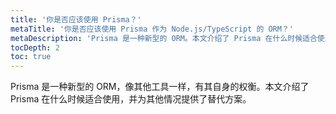 ```yaml
---
title: '你是否应该使用 Prisma？'
metaTitle: '你是否应该使用 Prisma 作为 Node.js/TypeScript 的 ORM？'
metaDescription: 'Prisma 是一种新型的 ORM。本文介绍了 Prisma 在什么时候适合使用，并为其他情况提供了替代方案。'
tocDepth: 2
toc: true
---
```


<TopBlock>

Prisma 是一种新型的 ORM，像其他工具一样，有其自身的权衡。本文介绍了 Prisma 在什么时候适合使用，并为其他情况提供了替代方案。

</TopBlock>

<!-- ## TLDR

此处是 Prisma 在可能适用也可能不适用于您项目的不同场景下的应用概述，如果想要了解每种场景的具体使用，请查看本文后面相应的章节。

**Prisma 可能适合你的情况**

... 正在建立一个需要数据库的服务端应用程序

... 你对生产力和开发人员的体验比较关注

... 你在一个团队中工作

... 你想要一个能全面覆盖你的数据库工作流程的工具

... 你想要一个开发过程透明、并有人维护和支持的 ORM

... 你想成为一个很棒的社区的一员


**Prisma 可能不太适合你的情况 ...**

... 你需要完全控制所有的数据库查询

... 你不想为你的后端应用写任何代码

... 你想要一个具有 CURD 能力的 GraphQL API，并且不需要写任何代码

... 你想使用原生的、类型安全的 SQL 来查询你的数据库

## Prisma 可能适合你的情况 ...

### ... 正在建立一个需要数据库的服务端应用程序

这是 Prisma 的主要使用情况。服务端应用程序通常是 API 服务器，通过 REST、GraphQL 或 gRPC 等技术暴露数据操作。它们通常被构建为微服务或单体应用，并通过长期运行的服务器或 serverless 函数部署。Prisma 非常适合这些应用和部署模式。

目前，Prisma [支持](../../reference/database-reference/supported-databases) 数个关系型数据库，MongoDB 将会于不久的将来支持。

### ... 你对生产力和开发人员的体验比较关注

生产力和开发者体验是我们构建工具的核心。我们希望为那些手动操作时复杂、容易出错和耗时的任务，建立对开发者友好的抽象。

无论你是 SQL 新手还是老手，Prisma 都会给你最常见的数据库工作流程带来显著的生产力提升。

以下是我们在设计和构建我们的工具时采用的一些指导原则和一般做法：

- [让正确的事情变简单](https://lengstorf.com/right-thing-easy-thing/)
- [成功的陷阱](https://blog.codinghorror.com/falling-into-the-pit-of-success/)
- 在可能的情况下提供智能自动补全
- 打造强大的编辑器扩展 (例如 [VS Code](https://marketplace.visualstudio.com/items?itemName=Prisma.prisma))
- 为实现完全的类型安全而全力以赴

### ... 你在一个团队中工作

Prisma 在团队协作时使用尤其令人瞩目。

声名式的 [Prisma schema](../components/prisma-schema) 提供了一个对每个人来说都很容易理解的数据库当前状态的概述。这是对传统的工作流程的重大改进，在传统的工作流程中，开发人员必须通过迁移文件来了解当前的表结构。

[Prisma Client](../components/prisma-client) 的简单 API 使开发者能够迅速掌握它，而没有太多的学习开销，因此新的开发人员融入一个团队变得更加顺利。

[Prisma Migrate](../components/prisma-migrate) 工作流程的设计方式涵盖了协作模式下的数据库 schema 变化。从最初的 schema 创建，到将 schema 变化部署到生产环境中，以及解决并行修改带来的冲突，Prisma Migrate 都能满足你的要求。

### ... 你想要一个能全面覆盖你的数据库工作流程的工具

Prisma 不仅仅是 "另一个 ORM"。我们正在建立一个数据库工具包，涵盖了与数据库互动的应用开发者的日常工作流程，下面有几个例子：

- 使用 [Prisma Client](../components/prisma-client) 进行查询
- 使用 [Prisma schema](../components/prisma-schema) 数据建模
- 使用 [Prisma Migrate](../components/prisma-migrate) 进行数据库模式迁移
- 使用 [`prisma db push`](../../reference/api-reference/command-reference#db-push) 进行数据库模式原型开发
- 使用 [`prisma db seed`](../../reference/api-reference/command-reference#db-seed-preview) 初始化数据
- 使用 [Prisma Studio](https://prisma.io/studio) 查看和编辑数据

### ... 你重视类型安全

Prisma 是 TypeScript 生态中唯一一个 _彻底_ 的类型安全 ORM。生成的 Prisma Cient 会确保查询结果的类型化，甚至是针对部分查询和关联。你可以在 [与 TypeORM 进行类型安全对比](../more/comparisons/prisma-and-typeorm#type-safety) 中了解更多。

### ... 你想要一个开发过程透明、并有人维护和支持的 ORM

Prisma 的相关工具都是开源透明的，大部分都直接托管在 GitHub 上的 [`prisma/prisma`](https://github.com/prisma/prisma) 仓库中。

- 我们会对仓库中的 issues 和 PR 进行分流和优先处理（通常会在 1 -2 两天左右）
- 可以通过公开的 [路线图](https://pris.ly/roadmap) 随时了解我们的计划
- 每两周发布一次带有新功能和改进的新[版本](https://github.com/prisma/prisma/releases)
- 我们有一个专门的支持团队，在 [Slack](https://slack.prisma.io) 和 [GitHub](https://github.com/prisma/prisma/discussions) 上回答问题
- 我们的产品团队总是渴望在 Slack 的 `#产品反馈` 频道中与你交流，以获得你对 Prisma 的反馈。

### ... 你想成为一个很棒的社区的一员

Prisma 拥有一个活跃的 [社区](https://www.prisma.io/community)，在 [Slack](https://slack.prisma.io) 上有超过4万名开发者。我们还定期举办线下活动、会议和其他以开发者为中心的活动。加入我们吧！

## Prisma 可能不太适合你的情况 ...

### ... 你需要完全控制所有的数据库查询

Prisma 是一个抽象的概念，因此 Prisma 的一个权衡，是通过减少可控性来换取更高的生产力。这意味着，[Prisma Client API](../components/prisma-client) 在某些情况下的功能可能会比你用原生 SQL 要少一些。

如果你的应用程序对数据库查询有要求，而 Prisma 没有提供，而且变通的方法成本太高，那么你最好使用一个工具，让你使用原生 SQL 语句对数据库进行完全的控制。

> **注意**：如果你可以绕过某个限制，但仍然希望看到 Prisma 处理这种情况的方式有所改进，我们鼓励你在 Github 上创建一个 [功能请求（feature request）](https://github.com/prisma/prisma/issues/new?assignees=&labels=&template=feature_request.md&title=)，以便于我们的产品和工程师团队能够研究它。

_替代方案_: SQL drivers (e.g. [`node-postgres`](https://node-postgres.com/), [`mysql`](https://github.com/mysqljs/mysql#readme), [`sqlite3`](https://github.com/mapbox/node-sqlite3#README), ...)

### ... 你不想为你的后端应用写任何代码

如果你不想为你的后端应用写任何代码，而希望 API 服务器和数据库能够开箱即用，你可能更适合为你的项目选择 BasS。

通过 BaaS，你通常可以通过一个高级的 API（例如 GraphQL SDL）或一个可视化编辑器来配置你的数据模型。基于这个数据模型，BaaS 会生成一个 CRUD API 并为你提供一个数据库。通过这种设置，你通常不能控制 API 服务器和数据库运行的基础设施。

使用 Prisma，你要自己使用 Node.js 或 TypeScript 构建后端。这意味着与使用 BaaS 相比，你必须做更多的编码工作。这种方法的好处是，你有充分的灵活性来构建、部署、扩展和维护你的后端应用，并且不用在你的应用关键部分依赖第三方软件。

_替代方案_: [AWS AppSync](https://aws.amazon.com/appsync/), [8base](https://www.8base.com/), [Nhost](https://nhost.io/), [Supabase](https://supabase.io/), [Firebase](https://firebase.google.com/), [Amplication](https://amplication.com/)

### ... 你想要一个具有 CURD 能力的 GraphQL API，并且不需要写任何代码

虽然像 [`nexus-plugin-prisma`](https://nexusjs.org/docs/plugins/prisma/overview) 和 [`typegraphql-prisma`](https://github.com/MichalLytek/typegraphql-prisma#readme) 这样的工具允许你在 GraphQL API 中为你的 Prisma 模型快速生成 CRUD 操作，但这些方法仍然需要你手动设置 GraphQL 服务器，并做一些工作来针对 Prisma schema 中定义的模型暴露 GraphQL query 和 mutation。

如果你希望为你的数据库获得一个开箱即用的 GraphQL 服务，其他工具可能更适合你的情况：

_替代方案_: [Hasura](https://hasura.io/), [Postgraphile](https://www.graphile.org/postgraphile/)

### ... 你想使用原生的、类型安全的 SQL 来查询你的数据库

虽然 Prisma 确实允许你 [发送原生的 SQL 查询](../components/prisma-client/raw-database-access) 到你的数据库，但如果你喜欢使用基于 SQL 的抽象，并希望类型安全，它可能不是最适合的。Prisma 的好处主要是提供了一个抽象层，与编写原生 SQL 语句相比，使你的工作效率更高。

如果你是一个非常熟悉 SQL 的个人开发者，而且你只是想确保你的数据库层是类型安全的，那么一个较低级别的 TypeScript 数据库工具可能更适合你

_替代方案_: [Slonik](https://github.com/gajus/slonik), [pgtyped](https://github.com/adelsz/pgtyped), [Zapatos](https://jawj.github.io/zapatos/), [postgres-schema-builder](https://github.com/yss14/postgres-schema-builder)
